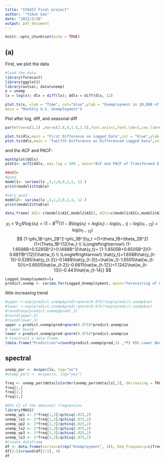 ---
title: "STA457 Final project"
author: '"Yukun Gao"'
date: "2022/3/28"
output: pdf_document
---

```{r setup, include=FALSE}
knitr::opts_chunk$set(echo = TRUE)
```


## (a)
First, we plot the data

```{r}
#load the data
library(forecast)
library(ggplot2)
library(astsa); data(unemp)
x = unemp
lx = log(x); dlx = diff(lx); ddlx = diff(dlx, 12)

plot.ts(x, xlab = "Time", col="blue",ylab = "Unemployment in 10,000 of Persons",
main = "Monthly U.S. Unemployment")

```

Plot after log, diff, and seasonal diff

```{r}
par(mfrow=c(2,1) ,mar=c(3.8,4,1.5,1.5),font.axis=1,font.lab=2,cex.lab=0.7,cex.axis=0.6)

plot.ts(dlx,main = "First Difference on Logged Data",col = "blue",ylab = "Unemployment")
plot.ts(ddlx,main = "Twelfth Difference on Differenced Logged Data",col = "blue",ylab = "Unemployment")
```
 and the ACF and PACF:

```{r}
monthplot(ddlx)
plot1<- acf2(ddlx, max.lag = 100 , main="ACF and PACF of Transformed U.S. Unemployment Series",cex.main=1)
```



```{r}
##ddlx
#good
model1<- sarima(lx ,3,1,0,0,1,1, 12 )
print(model1$ttable)

#very good
model2<- sarima(lx ,3,1,2,0,1,1, 12 )
print(model2$ttable)
```


```{r}
data.frame( AIC= c(model1$AIC,model2$AIC), AICc=c(model1$AICc,model2$AICc), BIC= c(model1$BIC,model2$BIC))
```

$$
y_t=\nabla_{12}\nabla\log(x_t)=(1-B^{12})(1-B)log(x_t)=log(x_t)-log(x_{t-1})-log(x_{t-12})+log(x_{t-13})
$$
$$
(1-\phi_1B-\phi_2B^2-\phi_3B^3)y_t =(1+\theta_1B+\theta_2B^2)(1+\Theta_1B^{12})w_t
\\
\Longleftrightarrow\\
(1-1.6588B+0.5285B^2+0.1488B^3)\hat{y_t}= (1-1.6505B+0.6505B^2)(1-0.6811B^{12})\hat{w_t} \\
\Longleftrightarrow\\
\hat{y_t}=1.6588\hat{y_{t-1}}-0.5285\hat{y_{t-2}}-0.1488\hat{y_{t-3}}+\hat{w_t}-1.6505\hat{w_{t-1}}\\+0.6505\hat{w_{t-2}}-0.6811\hat{w_{t-12}}+1.1242\hat{w_{t-13}}-0.443\hat{w_{t-14}}
$$


```{r}
Logged_Unemployment=lx
predict.unemp <- sarima.for(Logged_Unemployment, main="Forecasting of Logged U.S. Unemployment Level", 10, 3,1,2, 0,1,1,12,cex.main=1)
```

little increasing trend


```{r}
#upper <-exp(predict.unemp$pred)+qnorm(0.975)*exp(predict.unemp$se)
#lower <-exp(predict.unemp$pred)-qnorm(0.975)*exp(predict.unemp$se)
#round(exp(predict.unemp$pred),3)
#round(upper,3)
#round(lower,3)
upper = predict.unemp$pred+qnorm(0.975)*predict.unemp$se
# lower bound
lower = predict.unemp$pred-qnorm(0.975)*predict.unemp$se
# Construct a data frame
(data.frame("Prediction"=round(predict.unemp$pred,3) ,"PI 95% Lower Bound"=round(lower,3),"PI 95% Upper Bound"=round(upper,3)))
```
## spectral 
```{r}
unemp_per <- mvspec(lx, log="no")
#unemp_per1 <- mvspec(x, log="yes")
```

```{r}
freq <- unemp_per$details[order(unemp_per$details[,3], decreasing = TRUE),]
freq[1,]
freq[2,]
freq[3,]
```

```{r}
#95% CI of the dominant frequencies
library(MASS)
unemp_up1 <- 2*freq[1,3]/qchisq(.025,2)
unemp_lo1 <- 2*freq[1,3]/qchisq(.975,2)
unemp_up2 <- 2*freq[2,3]/qchisq(.025,2)
unemp_lo2 <- 2*freq[2,3]/qchisq(.975,2)
unemp_up3 <- 2*freq[3,3]/qchisq(.025,2)
unemp_lo3 <- 2*freq[3,3]/qchisq(.975,2)
#Create dataframe
df <- data.frame(series=c(rep("Unemployment", 3)), Dom_Frequency=c(freq[1,1], freq[2,1],freq[3,1]), spec=c(freq[1,3], freq[2,3], freq[3,3]), Lower.CI=c(unemp_lo1, unemp_lo2, unemp_lo3), Upper.CI=c(unemp_up1, unemp_up2, unemp_up3))
df[2:5]=round(df[2:5], 4)
df
```


